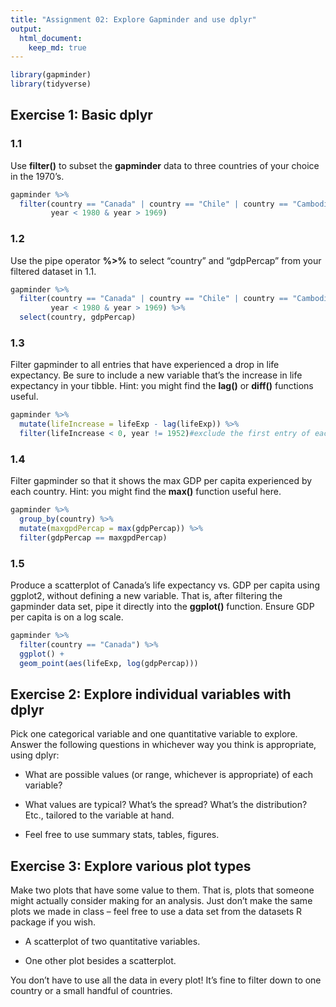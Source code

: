 ```yaml
---
title: "Assignment 02: Explore Gapminder and use dplyr"
output: 
  html_document:
    keep_md: true
---
```

```r
library(gapminder)
library(tidyverse)
```

## Exercise 1: Basic __dplyr__

### 1.1 
Use __filter()__ to subset the __gapminder__ data to three countries of your choice in the 1970’s.
```r
gapminder %>% 
  filter(country == "Canada" | country == "Chile" | country == "Cambodia",
         year < 1980 & year > 1969)
```


### 1.2 

Use the pipe operator __%>%__ to select “country” and “gdpPercap” from your filtered dataset in 1.1.
```r
gapminder %>% 
  filter(country == "Canada" | country == "Chile" | country == "Cambodia",
         year < 1980 & year > 1969) %>% 
  select(country, gdpPercap)
```

### 1.3 

Filter gapminder to all entries that have experienced a drop in life expectancy. Be sure to include a new variable that’s the increase in life expectancy in your tibble. Hint: you might find the __lag()__ or __diff()__ functions useful.

```r
gapminder %>% 
  mutate(lifeIncrease = lifeExp - lag(lifeExp)) %>% 
  filter(lifeIncrease < 0, year != 1952)#exclude the first entry of each country, where the lifeIncrease is the difference between two countries
```

### 1.4 

Filter gapminder so that it shows the max GDP per capita experienced by each country. Hint: you might find the __max()__ function useful here.
```r
gapminder %>% 
  group_by(country) %>% 
  mutate(maxgpdPercap = max(gdpPercap)) %>% 
  filter(gdpPercap == maxgpdPercap)
```

### 1.5

Produce a scatterplot of Canada’s life expectancy vs. GDP per capita using ggplot2, without defining a new variable. That is, after filtering the gapminder data set, pipe it directly into the __ggplot()__ function. Ensure GDP per capita is on a log scale.

```r
gapminder %>% 
  filter(country == "Canada") %>% 
  ggplot() +
  geom_point(aes(lifeExp, log(gdpPercap)))
```


## Exercise 2: Explore individual variables with __dplyr__

Pick one categorical variable and one quantitative variable to explore. Answer the following questions in whichever way you think is appropriate, using dplyr:

- What are possible values (or range, whichever is appropriate) of each variable?

- What values are typical? What’s the spread? What’s the distribution? Etc., tailored to the variable at hand.

- Feel free to use summary stats, tables, figures.

## Exercise 3: Explore various plot types

Make two plots that have some value to them. That is, plots that someone might actually consider making for an analysis. Just don’t make the same plots we made in class – feel free to use a data set from the datasets R package if you wish.

- A scatterplot of two quantitative variables.

- One other plot besides a scatterplot.

You don’t have to use all the data in every plot! It’s fine to filter down to one country or a small handful of countries.

